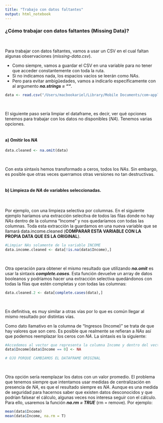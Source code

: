 ```yaml
---
title: "Trabajo con datos faltantes"
output: html_notebook
---
```


### ¿Cómo trabajar con datos faltantes (Missing Data)?
\

Para trabajar con datos faltantes, vamos a usar un CSV en el cual faltan algunas observaciones (_missing-data.csv_). 

* Como siempre, vamos a guardar el CSV en una variable para no tener que acceder constantemente con toda la ruta. 
* Si no indicamos nada, los espacios vacíos se leerán como $NAs$. 
* Pero para evitar ambigüedades, vamos a indicarlo específicamente con al argumento _**na.strings = ""**_.

```r
data <- read.csv("/Users/macbookariel/Library/Mobile Documents/com~apple~CloudDocs/@ARIEL/AADD/DataScience/DataScience-con-RStudio/@Ariel/b Datos/tema1/missing-data.csv", na.strings = "")
```
\

El siguiente paso sería limpiar el dataframe, es decir, ver qué opciones tenemos para trabajar con los datos no disponibles ($NA$). Tenemos varias opciones.
\
\

#### a) Omitir los $NA$

```r
data.cleaned <- na.omit(data)
```
\

Con esta sintaxis hemos transformado a ceros, todos los $NAs$. Sin embargo, es posible que otras veces querramos otras versiones no tan destructivas.
\
\

#### b) Limpieza de $NA$ de variables seleccionadas.
\

Por ejemplo, con una limpieza selectiva por columnas. En el siguiente ejemplo haríamos una extracción selecitva de todos las filas donde no hay $NAs$ dentro de la columna "Income" y nos quedaríamos con todas las columnas. Toda esta extracción la guardamos en una nueva variable que se llamará data.income.cleaned (**COMPARAR ESTA VARIABLE CON LA PROPIA DATA QUE ES LA ORIGINAL**).

```r
#Limpiar NAs solamente de la variable INCOME
data.income.cleaned <- data[!is.na(data$Income),]
```
\

Otra operación para obtener el mismo resultado que utilizando _**na.omit**_ es usar la sintaxis _**complete.cases**_. Esta función devuelve un array de datos booleanos y podríamos hacer una extracción selectiva quedándonos con todas la filas que estén completas y con todas las columnas:

```r
data.cleaned.2 <- data[complete.cases(data),]
```
\

En definitiva, es muy similar a otras vías por lo que es común llegar al mismo resultado por distintas vías.

Como dato llamativo en la columna de "Ingresos (Income)" se trata de que hay valores que son cero. Es posible que realmente se refieran a $NAs$ así que podemos reemplazar los ceros con $NA$. La sintaxis es la siguiente:

```r
#Accedemos al vector que representa la columna Income y dentro del vector accedemos a aquellos valores que son exactamente iguales a cero
data$Income[data$Income == 0] <- NA

# OJO PORQUE CAMBIAMOS EL DATAFRAME ORIGINAL
```
\

Otra opción sería reemplazar los datos con un valor promedio. El problema que tenemos siempre que intentamos usar medidas de centralización en presencia de $NA$, es que el resultado siempre es $NA$. Aunque es una medida de seguridad para hacernos saber que existen datos desconocidos y que podrían falsear el cálculo, algunas veces nos interesa seguir con el cálculo. Para ello, usaremos la función _**na.rm = TRUE**_ (rm = remove). Por ejemplo:

```r
mean(data$Income)
mean(data$Income, na.rm = T)
```

\
\



































































